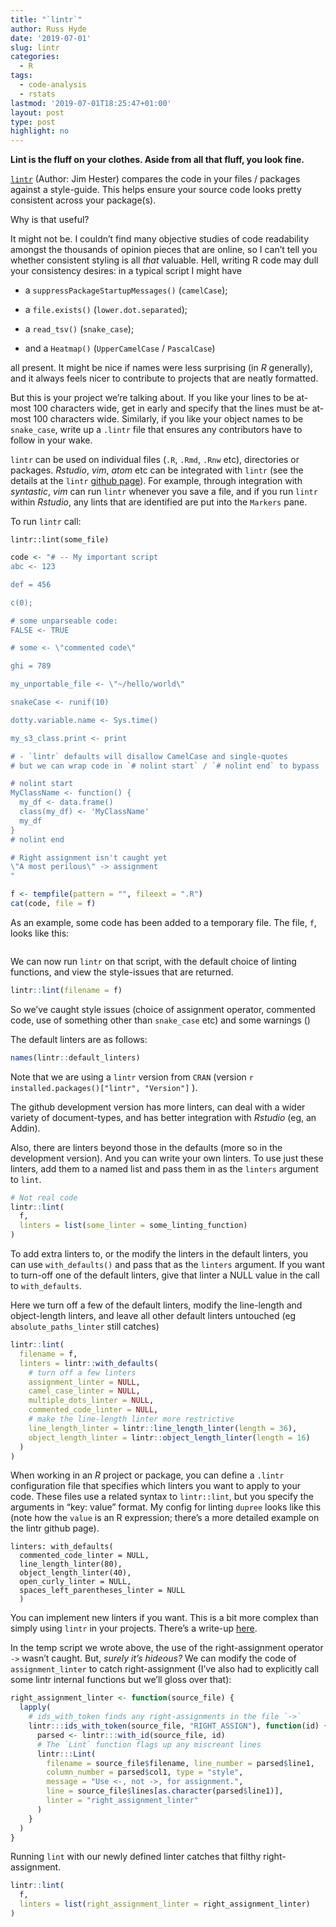```yaml
---
title: "`lintr`"
author: Russ Hyde
date: '2019-07-01'
slug: lintr
categories:
  - R
tags:
  - code-analysis
  - rstats
lastmod: '2019-07-01T18:25:47+01:00'
layout: post
type: post
highlight: no
---
```


**Lint is the fluff on your clothes. Aside from all that fluff, you look fine.**

[`lintr`](https://github.com/jimhester/lintr) (Author: Jim Hester) compares the
code in your files / packages against a style-guide. This helps ensure your
source code looks pretty consistent across your package(s).

Why is that useful?

It might not be. I couldn't find many objective studies of code readability
amongst the thousands of opinion pieces that are online, so I can't tell you
whether consistent styling is all _that_ valuable. Hell, writing R code may
dull your consistency desires: in a typical script I might have

- a `suppressPackageStartupMessages()` (`camelCase`);

- a `file.exists()` (`lower.dot.separated`);

- a `read_tsv()` (`snake_case`);

- and a `Heatmap()` (`UpperCamelCase` / `PascalCase`)

all present. It might be nice if names were less surprising (in _R_
generally), and it always feels nicer to contribute to projects that are neatly
formatted.

But this is your project we're talking about. If you like your lines to be
at-most 100 characters wide, get in early and specify that the lines must be
at-most 100 characters wide. Similarly, if you like your object names to be
`snake_case`, write up a `.lintr` file that ensures any contributors have to
follow in your wake.

`lintr` can be used on individual files (`.R`, `.Rmd`, `.Rnw` etc), directories
or packages. _Rstudio_, _vim_, _atom_ etc can be integrated with `lintr` (see
the details at the `lintr` [github page](https://github.com/jimhester/lintr)).
For example, through integration with _syntastic_, _vim_ can run `lintr`
whenever you save a file, and if you run `lintr` within _Rstudio_, any lints
that are identified are put into the `Markers` pane.

To run `lintr` call:

```
lintr::lint(some_file)
```

```r
code <- "# -- My important script
abc <- 123

def = 456

c(0);

# some unparseable code:
FALSE <- TRUE

# some <- \"commented code\"

ghi = 789

my_unportable_file <- \"~/hello/world\"

snakeCase <- runif(10)

dotty.variable.name <- Sys.time()

my_s3_class.print <- print

# - `lintr` defaults will disallow CamelCase and single-quotes
# but we can wrap code in `# nolint start` / `# nolint end` to bypass

# nolint start
MyClassName <- function() {
  my_df <- data.frame()
  class(my_df) <- 'MyClassName'
  my_df
}
# nolint end

# Right assignment isn't caught yet
\"A most perilous\" -> assignment
"

f <- tempfile(pattern = "", fileext = ".R")
cat(code, file = f)
```

As an example, some code has been added to a temporary file. The file, `f`,
looks like this:

```r
```

We can now run `lintr` on that script, with the default choice of linting
functions, and view the style-issues that are returned.

```r
lintr::lint(filename = f)
```

So we've caught style issues (choice of assignment operator, commented code,
use of something other than `snake_case` etc) and some warnings ()

The default linters are as follows:

```r
names(lintr::default_linters)
```

Note that we are using a `lintr` version from `CRAN` (version
`r installed.packages()["lintr", "Version"]`
).

The github development version has more linters, can deal with a wider
variety of document-types, and has better integration with _Rstudio_ (eg, an
Addin).

Also, there are linters beyond those in the defaults (more so in the
development version). And you can write your own linters. To use just these
linters, add them to a named list and pass them in as the `linters` argument
to `lint`.

```r
# Not real code
lintr::lint(
  f,
  linters = list(some_linter = some_linting_function)
)
```

To add extra linters to, or the modify the linters in the default linters,
you can use `with_defaults()` and pass that as the `linters` argument. If you
want to turn-off one of the default linters, give that linter a NULL value in
the call to `with_defaults`.

Here we turn off a few of the default linters, modify the line-length and
object-length linters, and leave all other default linters untouched (eg
`absolute_paths_linter` still catches)

```r
lintr::lint(
  filename = f,
  linters = lintr::with_defaults(
    # turn off a few linters
    assignment_linter = NULL,
    camel_case_linter = NULL,
    multiple_dots_linter = NULL,
    commented_code_linter = NULL,
    # make the line-length linter more restrictive
    line_length_linter = lintr::line_length_linter(length = 36),
    object_length_linter = lintr::object_length_linter(length = 16)
  )
)
```

When working in an _R_ project or package, you can define a `.lintr`
configuration file that specifies which linters you want to apply to your
code. These files use a related syntax to `lintr::lint`, but you specify the
arguments in "key: value" format. My config for linting `dupree` looks like
this (note how the `value` is an R expression; there's a more detailed
example on the lintr github page).

```
linters: with_defaults(
  commented_code_linter = NULL,
  line_length_linter(80),
  object_length_linter(40),
  open_curly_linter = NULL,
  spaces_left_parentheses_linter = NULL
  )
```

You can implement new linters if you want. This is a bit more complex than
simply using `lintr` in your projects. There's a write-up
[here](https://cran.r-project.org/web/packages/lintr/vignettes/creating_linters.html).

In the temp script we wrote above, the use of the right-assignment operator
`->` wasn't caught. But, _surely it's hideous?_ We can modify the code of
`assignment_linter` to catch right-assignment (I've also had to explicitly call
some lintr internal functions but we'll gloss over that):

```r
right_assignment_linter <- function(source_file) {
  lapply(
    # ids_with_token finds any right-assignments in the file `->`
    lintr:::ids_with_token(source_file, "RIGHT_ASSIGN"), function(id) {
      parsed <- lintr:::with_id(source_file, id)
      # The `Lint` function flags up any miscreant lines
      lintr:::Lint(
        filename = source_file$filename, line_number = parsed$line1,
        column_number = parsed$col1, type = "style",
        message = "Use <-, not ->, for assignment.",
        line = source_file$lines[as.character(parsed$line1)],
        linter = "right_assignment_linter"
      )
    }
  )
}
```

Running `lint` with our newly defined linter catches that filthy
right-assignment.

```r
lintr::lint(
  f,
  linters = list(right_assignment_linter = right_assignment_linter)
)
```

<!--
- show how to define a linter
    - eg, convert assignment linter to also catch right-assignment linter
- show how to modify project-wide
-->

<!--
Code smells that can be detected with `lintr`

- Commented-out code
- Inconsistency
- Clutter / Dead Code (via codetools::checkUsage())

But it can't prevent you choosing mysterious names

Architectural properties that `lintr` shines a light on:

- readability
    - keep those lines narrow

- security
    - catch unsafe extractions with `extraction_operator_linter`
    - prevent use of undesirable functions/operators/symbols

- deployability / usability
    - catch any non-portable paths using `absolute_path_linter` / `nonportable_path_linter`
-->
